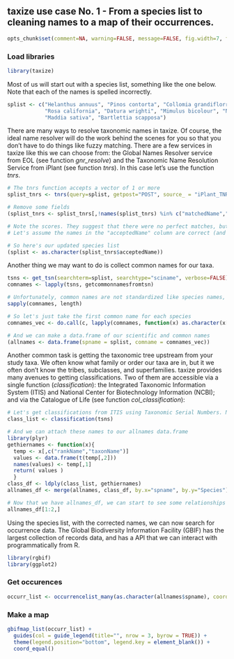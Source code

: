 ## taxize use case No. 1 - From a species list to cleaning names to a map of their occurrences.

```r
opts_chunk$set(comment=NA, warning=FALSE, message=FALSE, fig.width=7, fig.height=6)
```

### Load libraries

```r
library(taxize)
```

Most of us will start out with a species list, something like the one below. Note that each of the names is spelled incorrectly.

```r
splist <- c("Helanthus annuus", "Pinos contorta", "Collomia grandiflorra", "Abies magnificaa", 
            "Rosa california", "Datura wrighti", "Mimulus bicolour", "Nicotiana glauca",
            "Maddia sativa", "Bartlettia scapposa")
```

There are many ways to resolve taxonomic names in taxize. Of course, the ideal name resolver will do the work behind the scenes for you so that you don't have to do things like fuzzy matching. There are a few services in taxize like this we can choose from: the Global Names Resolver service from EOL (see function *gnr_resolve*) and the Taxonomic Name Resolution Service from iPlant (see function *tnrs*). In this case let's use the function *tnrs*.

```r
# The tnrs function accepts a vector of 1 or more
splist_tnrs <- tnrs(query=splist, getpost="POST", source_ = "iPlant_TNRS")

# Remove some fields
(splist_tnrs <- splist_tnrs[,!names(splist_tnrs) %in% c("matchedName","annotations","uri")])

# Note the scores. They suggest that there were no perfect matches, but they were all very close, ranging from 0.77 to 0.99 (1 is the highest). 
# Let's assume the names in the "acceptedName" column are correct (and they should be).

# So here's our updated species list
(splist <- as.character(splist_tnrs$acceptedName))
```

Another thing we may want to do is collect common names for our taxa. 

```r
tsns <- get_tsn(searchterm=splist, searchtype="sciname", verbose=FALSE)
comnames <- lapply(tsns, getcommonnamesfromtsn)

# Unfortunately, common names are not standardized like species names, so there are multiple common names for each taxon
sapply(comnames, length)

# So let's just take the first common name for each species
comnames_vec <- do.call(c, lapply(comnames, function(x) as.character(x[1,"comname"])))

# And we can make a data.frame of our scientific and common names
(allnames <- data.frame(spname = splist, comname = comnames_vec))
```

Another common task is getting the taxonomic tree upstream from your study taxa. We often know what family or order our taxa are in, but it we often don't know the tribes, subclasses, and superfamilies. taxize provides many avenues to getting classifications. Two of them are accessible via a single function (*classification*): the Integrated Taxonomic Information System (ITIS) and National Center for Biotechnology Information (NCBI); and via the Catalogue of Life (see function *col_classification*):

```r
# Let's get classifications from ITIS using Taxonomic Serial Numbers. Note that we could use uBio instead.
class_list <- classification(tsns)

# And we can attach these names to our allnames data.frame
library(plyr)
gethiernames <- function(x){
  temp <- x[,c("rankName","taxonName")]
  values <- data.frame(t(temp[,2]))
  names(values) <- temp[,1]
  return( values )
  }
class_df <- ldply(class_list, gethiernames)
allnames_df <- merge(allnames, class_df, by.x="spname", by.y="Species")

# Now that we have allnames_df, we can start to see some relationships among species simply by their shared taxonomic names
allnames_df[1:2,]
```

Using the species list, with the corrected names, we can now search for occurrence data. The Global Biodiversity Information Facility (GBIF) has the largest collection of records data, and has a  API that we can interact with programmatically from R.

```r
library(rgbif)
library(ggplot2)
```

### Get occurences 

```r
occurr_list <- occurrencelist_many(as.character(allnames$spname), coordinatestatus = TRUE, maxresults = 100,  fixnames="change")
```

### Make a map

```r
gbifmap_list(occurr_list) +
  guides(col = guide_legend(title="", nrow = 3, byrow = TRUE)) + 
  theme(legend.position="bottom", legend.key = element_blank()) +
  coord_equal()
```